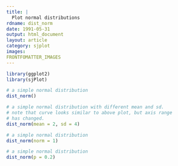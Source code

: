 ```yaml
---
title: |
  Plot normal distributions
rdname: dist_norm
date: 1991-05-31
output: html_document
layout: article
category: sjplot
images:
FRONTFOMATTER_IMAGES
---
```


```r
library(ggplot2)
library(sjPlot)
```

```r
# a simple normal distribution
dist_norm()

# a simple normal distribution with different mean and sd.
# note that curve looks similar to above plot, but axis range
# has changed.
dist_norm(mean = 2, sd = 4)

# a simple normal distribution
dist_norm(norm = 1)

# a simple normal distribution
dist_norm(p = 0.2)



```